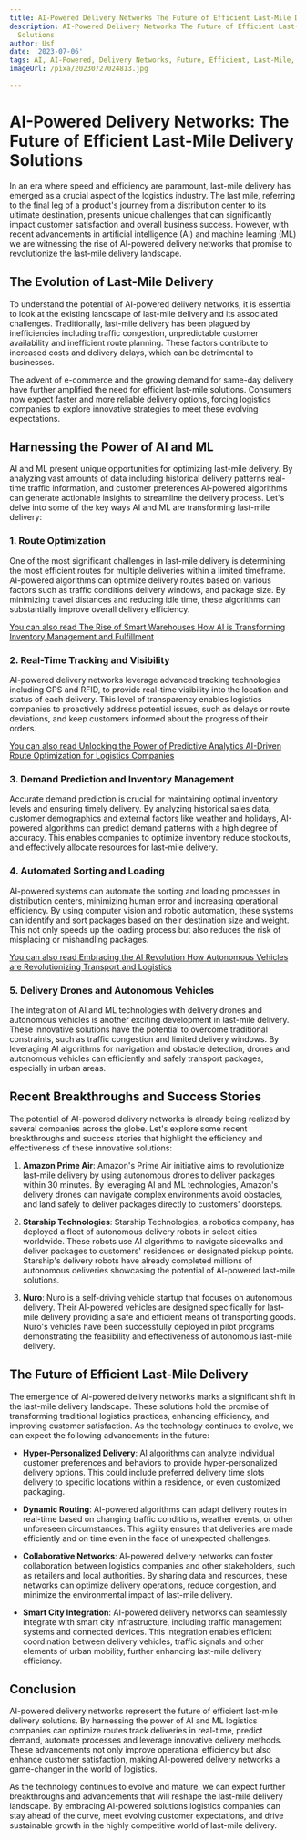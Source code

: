 ```yaml
---
title: AI-Powered Delivery Networks The Future of Efficient Last-Mile Delivery Solutions
description: AI-Powered Delivery Networks The Future of Efficient Last-Mile Delivery
  Solutions
author: Usf
date: '2023-07-06'
tags: AI, AI-Powered, Delivery Networks, Future, Efficient, Last-Mile, Delivery Solutions
imageUrl: /pixa/20230727024813.jpg

---
```

# AI-Powered Delivery Networks: The Future of Efficient Last-Mile Delivery Solutions

In an era where  speed and efficiency are paramount, last-mile  delivery has emerged as a crucial aspect of  the logistics industry. The last mile, referring to the final leg of a product's journey from a  distribution center to its ultimate destination, presents unique challenges that can significantly impact customer  satisfaction and overall business success. However,  with recent advancements in artificial intelligence (AI) and machine learning (ML) we are  witnessing the rise of AI-powered delivery networks that promise to revolutionize  the last-mile delivery landscape. 

## The Evolution  of Last-Mile Delivery

To understand the potential of AI-powered delivery  networks, it  is essential to look at the existing landscape of last-mile delivery and its associated  challenges. Traditionally, last-mile delivery has  been plagued by inefficiencies  including traffic congestion, unpredictable customer availability and inefficient route planning. These factors contribute to increased costs and delivery delays,  which can be detrimental to  businesses.

The advent of e-commerce and the growing demand for same-day delivery have further amplified the need for efficient last-mile solutions. Consumers now expect faster  and more reliable delivery options, forcing logistics companies  to explore innovative strategies to meet these evolving expectations.

## Harnessing the Power of AI and  ML

AI and ML  present unique opportunities for optimizing last-mile delivery. By  analyzing vast amounts of data including historical delivery patterns real-time  traffic information, and customer preferences AI-powered algorithms can generate actionable insights to streamline the delivery process. Let's  delve into some of the key ways AI and ML are transforming last-mile delivery:

### 1. Route Optimization

One of the most significant challenges  in last-mile delivery is determining the most efficient routes for multiple deliveries within a limited timeframe. AI-powered algorithms can optimize delivery routes  based on various factors  such as traffic conditions delivery windows, and package size.  By minimizing travel distances and reducing idle time, these algorithms  can substantially  improve overall delivery efficiency.

[You can also read The Rise of Smart Warehouses How  AI is Transforming Inventory Management and Fulfillment](The%20Rise%20of%20Smart%20Warehouses%20How%20AI%20is%20Transforming%20Inventory%20Management%20and%20Fulfillment)


### 2. Real-Time  Tracking and Visibility

AI-powered delivery networks leverage advanced tracking technologies  including GPS and RFID, to provide real-time visibility into the location and  status of each delivery. This level of transparency enables logistics companies to proactively  address potential  issues, such as delays or route deviations, and keep customers informed about the  progress of their  orders. 

[You can also read Unlocking the Power of Predictive Analytics AI-Driven Route Optimization for Logistics Companies](Unlocking%20the%20Power%20of%20Predictive%20Analytics%20AI-Driven%20Route%20Optimization%20for%20Logistics%20Companies)


### 3.  Demand Prediction and Inventory  Management

Accurate demand prediction is crucial for maintaining optimal inventory levels and ensuring timely delivery. By  analyzing  historical sales data, customer demographics and external  factors like weather and holidays, AI-powered algorithms  can  predict demand patterns  with a high degree of accuracy. This enables companies  to optimize inventory reduce stockouts, and effectively allocate resources for last-mile delivery.

### 4. Automated Sorting and Loading

AI-powered systems can automate the sorting and loading processes in distribution centers, minimizing human error and increasing  operational efficiency. By  using  computer vision  and robotic automation, these systems can identify and sort packages based on their  destination size and weight. This not only speeds up the loading process but also reduces the risk of misplacing or mishandling packages.

[You  can also read Embracing the AI Revolution How Autonomous Vehicles are Revolutionizing Transport and Logistics](Embracing%20the%20AI%20Revolution%20How%20Autonomous%20Vehicles%20are%20Revolutionizing%20Transport%20and%20Logistics)


###  5. Delivery Drones and Autonomous Vehicles

The integration of  AI and ML technologies with delivery  drones and autonomous  vehicles is another  exciting development in last-mile delivery. These  innovative solutions have the potential to overcome traditional constraints, such  as traffic congestion and limited delivery windows. By leveraging AI algorithms for navigation and obstacle detection, drones and autonomous  vehicles can efficiently and safely transport packages, especially in urban areas.

## Recent Breakthroughs and  Success  Stories

The potential of AI-powered delivery  networks is already being realized by several companies across the globe. Let's explore some recent breakthroughs and success stories that highlight  the efficiency and effectiveness of these innovative solutions:

1. **Amazon  Prime Air**: Amazon's Prime Air  initiative aims to revolutionize  last-mile delivery by using autonomous drones to deliver packages within 30 minutes. By leveraging AI and ML technologies, Amazon's delivery drones  can navigate complex environments avoid obstacles, and land safely to deliver packages directly to customers' doorsteps.

2. **Starship Technologies**: Starship Technologies, a  robotics company, has deployed a fleet of autonomous  delivery robots in select cities worldwide. These robots use AI algorithms to navigate sidewalks and deliver packages to customers' residences or designated pickup points. Starship's delivery robots have already completed millions of autonomous deliveries showcasing the potential of AI-powered last-mile solutions.

3. **Nuro**: Nuro is a self-driving vehicle startup that focuses on  autonomous delivery.  Their AI-powered vehicles are designed specifically for last-mile delivery providing a safe  and efficient  means of transporting goods. Nuro's vehicles have been successfully deployed in pilot programs demonstrating the feasibility  and effectiveness of  autonomous last-mile delivery.

## The Future of Efficient Last-Mile Delivery

The emergence of AI-powered delivery networks marks a significant shift in the last-mile delivery landscape. These solutions hold the promise of transforming traditional logistics practices, enhancing efficiency, and improving customer satisfaction. As the technology continues to evolve, we can expect the following advancements in the future:

- **Hyper-Personalized Delivery**:  AI algorithms can analyze  individual customer preferences and behaviors to provide hyper-personalized  delivery options.  This could include preferred delivery time  slots delivery to specific  locations within a residence, or even  customized packaging.

- **Dynamic  Routing**: AI-powered algorithms can adapt delivery routes in real-time based on changing traffic conditions,  weather events, or other unforeseen circumstances. This agility ensures that deliveries are made efficiently and on time even  in the face of unexpected challenges.

- **Collaborative Networks**:  AI-powered delivery networks  can foster collaboration between logistics companies  and other  stakeholders, such as retailers and  local authorities. By sharing data and resources, these  networks can optimize delivery operations, reduce congestion,  and minimize the environmental impact of last-mile delivery.

- **Smart City Integration**: AI-powered  delivery networks can seamlessly integrate with smart city infrastructure, including traffic management systems and connected devices.  This integration  enables efficient coordination between delivery vehicles, traffic signals and other elements of urban mobility,  further enhancing last-mile delivery efficiency.

## Conclusion

AI-powered delivery networks represent the future of efficient last-mile delivery solutions. By harnessing the power  of AI and ML logistics companies can optimize routes track deliveries in real-time, predict demand, automate processes and leverage innovative delivery methods. These advancements not only improve operational efficiency  but also enhance customer satisfaction, making AI-powered  delivery networks a game-changer in  the world of logistics.

As the technology continues  to evolve and mature, we can expect  further breakthroughs  and advancements  that will  reshape the last-mile delivery landscape.  By embracing AI-powered solutions  logistics companies can stay  ahead of the curve, meet evolving customer expectations, and drive sustainable growth in the highly  competitive world of last-mile delivery.
